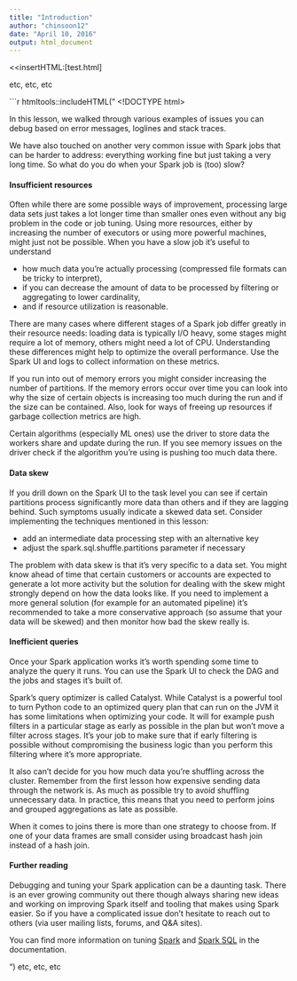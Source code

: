 ```yaml
---
title: "Introduction"
author: "chinsoon12"
date: "April 10, 2016"
output: html_document
---
```


<<insertHTML:[test.html]

etc, etc, etc

```r
htmltools::includeHTML("
<!DOCTYPE html>
<html>
<body>

<div class="ltr"><div class="index-module--markdown--2MdcR ureact-markdown "><p>In this lesson, we walked through various examples of issues you can debug based on error messages, loglines and stack traces. </p>
<p>We have also touched on another very common issue with Spark jobs that can be harder to address: everything working fine but just taking a very long time. So what do you do when your Spark job is (too) slow?</p>
<h4 id="insufficient-resources">Insufficient resources</h4>
<p>Often while there are some possible ways of improvement, processing large data sets just takes a lot longer time than smaller ones even without any big problem in the code or job tuning. Using more resources, either by increasing the number of executors or using more powerful machines, might just not be possible. 
When you have a slow job it’s useful to understand </p>
<ul>
<li>how much data you’re actually processing (compressed file formats can be tricky to interpret), </li>
<li>if you can decrease the amount of data to be processed by filtering or aggregating to lower cardinality,</li>
<li>and if resource utilization is reasonable.</li>
</ul>
<p>There are many cases where different stages of a Spark job differ greatly in their resource needs: loading data is typically I/O heavy, some stages might require a lot of memory, others might need a lot of CPU. Understanding these differences might help to optimize the overall performance. Use the Spark UI and logs to collect information on these metrics.</p>
<p>If you run into out of memory errors you might consider increasing the number of partitions. If the memory errors occur over time you can look into why the size of certain objects is increasing too much during the run and if the size can be contained. Also, look for ways of freeing up resources if garbage collection metrics are high.</p>
<p>Certain algorithms (especially ML ones) use the driver to store data the workers share and update during the run. If you see memory issues on the driver check if the algorithm you’re using is pushing too much data there.</p>
<h4 id="data-skew">Data skew</h4>
<p>If you drill down on the Spark UI to the task level you can see if certain partitions process significantly more data than others and if they are lagging behind. Such symptoms usually indicate a skewed data set. Consider implementing the techniques mentioned in this lesson:</p>
<ul>
<li>add an intermediate data processing step with an alternative key</li>
<li>adjust the spark.sql.shuffle.partitions parameter if necessary</li>
</ul>
<p>The problem with data skew is that it’s very specific to a data set. You might know ahead of time that certain customers or accounts are expected to generate a lot more activity but the solution for dealing with the skew might strongly depend on how the data looks like. If you need to implement a more general solution (for example for an automated pipeline) it’s recommended to take a more conservative approach (so assume that your data will be skewed) and then monitor how bad the skew really is.</p>
<h4 id="inefficient-queries">Inefficient queries</h4>
<p>Once your Spark application works it’s worth spending some time to analyze the query it runs. You can use the Spark UI to check the DAG and the jobs and stages it’s built of.</p>
<p>Spark’s query optimizer is called Catalyst. While Catalyst is a powerful tool to turn Python code to an optimized query plan that can run on the JVM it has some limitations when optimizing your code. It will for example push filters in a particular stage as early as possible in the plan but won’t move a filter across stages. It’s your job to make sure that if early filtering is possible without compromising the business logic than you perform this filtering where it’s more appropriate.</p>
<p>It also can’t decide for you how much data you’re shuffling across the cluster. Remember from the first lesson how expensive sending data through the network is. As much as possible try to avoid shuffling unnecessary data. In practice, this means that you need to perform joins and grouped aggregations as late as possible. </p>
<p>When it comes to joins there is more than one strategy to choose from. If one of your data frames are small consider using broadcast hash join instead of a hash join.</p>
<h4 id="further-reading">Further reading</h4>
<p>Debugging and tuning your Spark application can be a daunting task. There is an ever growing community out there though always sharing new ideas and working on improving Spark itself and tooling that makes using Spark easier. So if you have a complicated issue don’t hesitate to reach out to others (via user mailing lists, forums, and Q&amp;A sites).</p>
<p>You can find more information on tuning <a target="_blank" href="https://spark.apache.org/docs/latest/tuning.html">Spark</a> and <a target="_blank" href="https://spark.apache.org/docs/latest/sql-performance-tuning.html">Spark SQL</a>  in the documentation.</p>
</div></div>

</body>
</html>

")
etc, etc, etc
